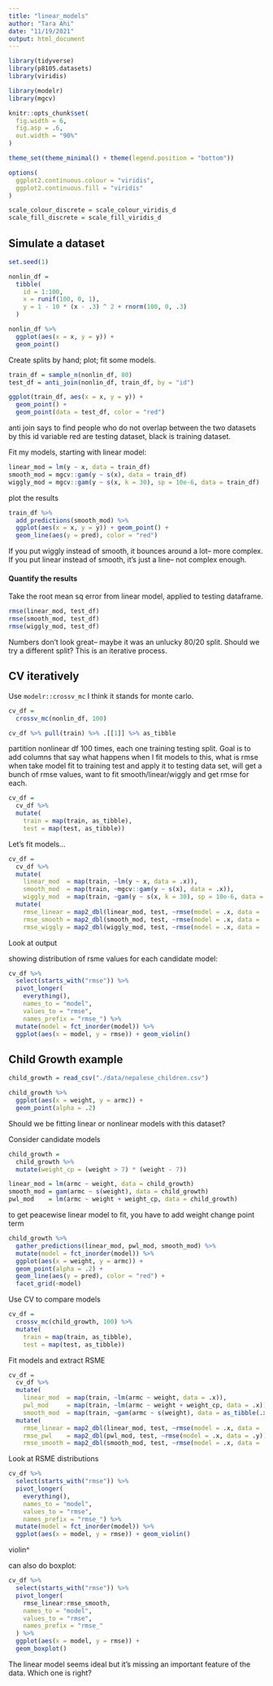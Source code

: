 ```yaml
---
title: "linear_models"
author: "Tara Ahi"
date: "11/19/2021"
output: html_document
---
```


```r
library(tidyverse)
library(p8105.datasets)
library(viridis)

library(modelr)
library(mgcv)

knitr::opts_chunk$set(
  fig.width = 6,
  fig.asp = .6,
  out.width = "90%"
)

theme_set(theme_minimal() + theme(legend.position = "bottom"))

options(
  ggplot2.continuous.colour = "viridis",
  ggplot2.continuous.fill = "viridis"
)

scale_colour_discrete = scale_colour_viridis_d
scale_fill_discrete = scale_fill_viridis_d
```


## Simulate a dataset


```r
set.seed(1)

nonlin_df = 
  tibble(
    id = 1:100,
    x = runif(100, 0, 1),
    y = 1 - 10 * (x - .3) ^ 2 + rnorm(100, 0, .3)
  )

nonlin_df %>% 
  ggplot(aes(x = x, y = y)) + 
  geom_point()
```



Create splits by hand; plot; fit some models.

```r
train_df = sample_n(nonlin_df, 80)
test_df = anti_join(nonlin_df, train_df, by = "id")

ggplot(train_df, aes(x = x, y = y)) + 
  geom_point() + 
  geom_point(data = test_df, color = "red")
```

anti join says to find people who do not overlap between the two datasets by this id variable
red are testing dataset, black is training dataset.

Fit my models, starting with linear model:

```r
linear_mod = lm(y ~ x, data = train_df)
smooth_mod = mgcv::gam(y ~ s(x), data = train_df)
wiggly_mod = mgcv::gam(y ~ s(x, k = 30), sp = 10e-6, data = train_df)
```


plot the results

```r
train_df %>% 
  add_predictions(smooth_mod) %>% 
  ggplot(aes(x = x, y = y)) + geom_point() + 
  geom_line(aes(y = pred), color = "red")
```

If you put wiggly instead of smooth, it bounces around a lot-- more complex. 
If you put linear instead of smooth, it's just a line-- not complex enough.

#### Quantify the results
Take the root mean sq error from linear model, applied to testing dataframe.

```r
rmse(linear_mod, test_df)
rmse(smooth_mod, test_df)
rmse(wiggly_mod, test_df)
```
Numbers don't look great-- maybe it was an unlucky 80/20 split. Should we try a different split? This is an iterative process. 


## CV iteratively

Use `modelr::crossv_mc`
I think it stands for monte carlo. 

```r
cv_df = 
  crossv_mc(nonlin_df, 100) 

cv_df %>% pull(train) %>% .[[1]] %>% as_tibble
```

partition nonlinear df 100 times, each one training testing split. Goal is to add columns that say what happens when I fit models to this, what is rmse when take model fit to training test and apply it to testing data set, will get a bunch of rmse values, want to fit smooth/linear/wiggly and get rmse for each. 

```r
cv_df =
  cv_df %>% 
  mutate(
    train = map(train, as_tibble),
    test = map(test, as_tibble))
```

Let's fit models...

```r
cv_df = 
  cv_df %>% 
  mutate(
    linear_mod  = map(train, ~lm(y ~ x, data = .x)),
    smooth_mod  = map(train, ~mgcv::gam(y ~ s(x), data = .x)),
    wiggly_mod  = map(train, ~gam(y ~ s(x, k = 30), sp = 10e-6, data = .x))) %>% 
  mutate(
    rmse_linear = map2_dbl(linear_mod, test, ~rmse(model = .x, data = .y)),
    rmse_smooth = map2_dbl(smooth_mod, test, ~rmse(model = .x, data = .y)),
    rmse_wiggly = map2_dbl(wiggly_mod, test, ~rmse(model = .x, data = .y)))
```

Look at output

showing distribution of rsme values for each candidate model:
```r
cv_df %>% 
  select(starts_with("rmse")) %>% 
  pivot_longer(
    everything(),
    names_to = "model", 
    values_to = "rmse",
    names_prefix = "rmse_") %>% 
  mutate(model = fct_inorder(model)) %>% 
  ggplot(aes(x = model, y = rmse)) + geom_violin()
```


## Child Growth example

```r
child_growth = read_csv("./data/nepalese_children.csv")
```


```r
child_growth %>% 
  ggplot(aes(x = weight, y = armc)) + 
  geom_point(alpha = .2)
```

Should we be fitting linear or nonlinear models with this dataset?

Consider candidate models

```r
child_growth =
  child_growth %>% 
  mutate(weight_cp = (weight > 7) * (weight - 7))
```


```r
linear_mod = lm(armc ~ weight, data = child_growth)
smooth_mod = gam(armc ~ s(weight), data = child_growth)
pwl_mod    = lm(armc ~ weight + weight_cp, data = child_growth)
```
to get peacewise linear model to fit, you have to add weight change point term

```r
child_growth %>% 
  gather_predictions(linear_mod, pwl_mod, smooth_mod) %>% 
  mutate(model = fct_inorder(model)) %>% 
  ggplot(aes(x = weight, y = armc)) + 
  geom_point(alpha = .2) +
  geom_line(aes(y = pred), color = "red") + 
  facet_grid(~model)
```


Use CV to compare models

```r
cv_df =
  crossv_mc(child_growth, 100) %>% 
  mutate(
    train = map(train, as_tibble),
    test = map(test, as_tibble))
```

Fit models and extract RSME

```r
cv_df = 
  cv_df %>% 
  mutate(
    linear_mod  = map(train, ~lm(armc ~ weight, data = .x)),
    pwl_mod     = map(train, ~lm(armc ~ weight + weight_cp, data = .x)),
    smooth_mod  = map(train, ~gam(armc ~ s(weight), data = as_tibble(.x)))) %>% 
  mutate(
    rmse_linear = map2_dbl(linear_mod, test, ~rmse(model = .x, data = .y)),
    rmse_pwl    = map2_dbl(pwl_mod, test, ~rmse(model = .x, data = .y)),
    rmse_smooth = map2_dbl(smooth_mod, test, ~rmse(model = .x, data = .y)))
```

Look at RSME distributions

```r
cv_df %>% 
  select(starts_with("rmse")) %>% 
  pivot_longer(
    everything(),
    names_to = "model", 
    values_to = "rmse",
    names_prefix = "rmse_") %>% 
  mutate(model = fct_inorder(model)) %>% 
  ggplot(aes(x = model, y = rmse)) + geom_violin()
```
violin^ 

can also do boxplot:

```r
cv_df %>% 
  select(starts_with("rmse")) %>% 
  pivot_longer(
    rmse_linear:rmse_smooth,
    names_to = "model",
    values_to = "rmse",
    names_prefix = "rmse_"
  ) %>% 
  ggplot(aes(x = model, y = rmse)) +
  geom_boxplot()
```

The linear model seems ideal but it's missing an important feature of the data. Which one is right? 







